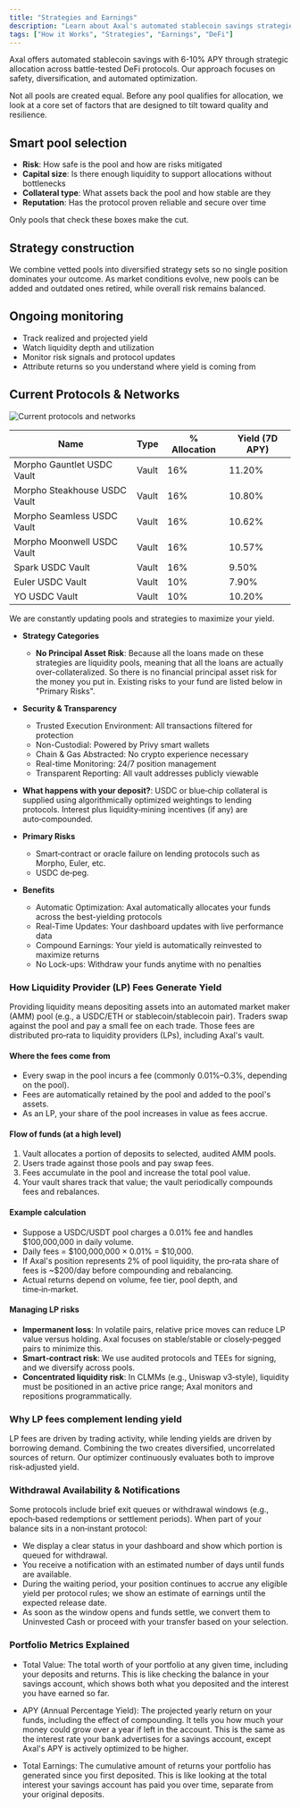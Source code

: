 ```yaml
---
title: "Strategies and Earnings"
description: "Learn about Axal's automated stablecoin savings strategies and how earnings are generated"
tags: ["How it Works", "Strategies", "Earnings", "DeFi"]
---
```


Axal offers automated stablecoin savings with 6-10% APY through strategic allocation across battle-tested DeFi protocols. Our approach focuses on safety, diversification, and automated optimization.

Not all pools are created equal. Before any pool qualifies for allocation, we look at a core set of factors that are designed to tilt toward quality and resilience.

## Smart pool selection

- **Risk**: How safe is the pool and how are risks mitigated
- **Capital size**: Is there enough liquidity to support allocations without bottlenecks
- **Collateral type**: What assets back the pool and how stable are they
- **Reputation**: Has the protocol proven reliable and secure over time

Only pools that check these boxes make the cut.

## Strategy construction

We combine vetted pools into diversified strategy sets so no single position dominates your outcome. As market conditions evolve, new pools can be added and outdated ones retired, while overall risk remains balanced.

## Ongoing monitoring

- Track realized and projected yield
- Watch liquidity depth and utilization
- Monitor risk signals and protocol updates
- Attribute returns so you understand where yield is coming from

## Current Protocols & Networks

![Current protocols and networks](/Quick_Start%20(image)/Screen%20Shot%202025-09-09%20at%201.39.32%20AM.png)

| Name | Type | % Allocation | Yield (7D APY) |
|------|------|--------------|----------------|
| Morpho Gauntlet USDC Vault | Vault | 16% | 11.20% |
| Morpho Steakhouse USDC Vault | Vault | 16% | 10.80% |
| Morpho Seamless USDC Vault | Vault | 16% | 10.62% |
| Morpho Moonwell USDC Vault | Vault | 16% | 10.57% |
| Spark USDC Vault | Vault | 16% | 9.50% |
| Euler USDC Vault | Vault | 10% | 7.90% |
| YO USDC Vault | Vault | 10% | 10.20% |

We are constantly updating pools and strategies to maximize your yield.

- **Strategy Categories**
  - **No Principal Asset Risk**: Because all the loans made on these strategies are liquidity pools, meaning that all the loans are actually over-collateralized. So there is no financial principal asset risk for the money you put in. Existing risks to your fund are listed below in "Primary Risks".

- **Security & Transparency**
  - Trusted Execution Environment: All transactions filtered for protection
  - Non-Custodial: Powered by Privy smart wallets
  - Chain & Gas Abstracted: No crypto experience necessary
  - Real-time Monitoring: 24/7 position management
  - Transparent Reporting: All vault addresses publicly viewable

- **What happens with your deposit?**: USDC or blue‑chip collateral is supplied using algorithmically optimized weightings to lending protocols. Interest plus liquidity‑mining incentives (if any) are auto‑compounded.

- **Primary Risks**
  - Smart‑contract or oracle failure on lending protocols such as Morpho, Euler, etc.
  - USDC de‑peg.

- **Benefits**
  - Automatic Optimization: Axal automatically allocates your funds across the best-yielding protocols
  - Real-Time Updates: Your dashboard updates with live performance data
  - Compound Earnings: Your yield is automatically reinvested to maximize returns
  - No Lock-ups: Withdraw your funds anytime with no penalties

### How Liquidity Provider (LP) Fees Generate Yield

Providing liquidity means depositing assets into an automated market maker (AMM) pool (e.g., a USDC/ETH or stablecoin/stablecoin pair). Traders swap against the pool and pay a small fee on each trade. Those fees are distributed pro‑rata to liquidity providers (LPs), including Axal's vault.

#### Where the fees come from

- Every swap in the pool incurs a fee (commonly 0.01%–0.3%, depending on the pool).
- Fees are automatically retained by the pool and added to the pool's assets.
- As an LP, your share of the pool increases in value as fees accrue.

#### Flow of funds (at a high level)

1. Vault allocates a portion of deposits to selected, audited AMM pools.
2. Users trade against those pools and pay swap fees.
3. Fees accumulate in the pool and increase the total pool value.
4. Your vault shares track that value; the vault periodically compounds fees and rebalances.

#### Example calculation

- Suppose a USDC/USDT pool charges a 0.01% fee and handles $100,000,000 in daily volume.
- Daily fees = $100,000,000 × 0.01% = $10,000.
- If Axal's position represents 2% of pool liquidity, the pro‑rata share of fees is ~$200/day before compounding and rebalancing.
- Actual returns depend on volume, fee tier, pool depth, and time‑in‑market.

#### Managing LP risks

- **Impermanent loss**: In volatile pairs, relative price moves can reduce LP value versus holding. Axal focuses on stable/stable or closely‑pegged pairs to minimize this.
- **Smart‑contract risk**: We use audited protocols and TEEs for signing, and we diversify across pools.
- **Concentrated liquidity risk**: In CLMMs (e.g., Uniswap v3‑style), liquidity must be positioned in an active price range; Axal monitors and repositions programmatically.

### Why LP fees complement lending yield

LP fees are driven by trading activity, while lending yields are driven by borrowing demand. Combining the two creates diversified, uncorrelated sources of return. Our optimizer continuously evaluates both to improve risk‑adjusted yield.

### Withdrawal Availability & Notifications

Some protocols include brief exit queues or withdrawal windows (e.g., epoch‑based redemptions or settlement periods). When part of your balance sits in a non‑instant protocol:

- We display a clear status in your dashboard and show which portion is queued for withdrawal.
- You receive a notification with an estimated number of days until funds are available.
- During the waiting period, your position continues to accrue any eligible yield per protocol rules; we show an estimate of earnings until the expected release date.
- As soon as the window opens and funds settle, we convert them to Uninvested Cash or proceed with your transfer based on your selection.

### Portfolio Metrics Explained

- Total Value: The total worth of your portfolio at any given time, including your deposits and returns. This is like checking the balance in your savings account, which shows both what you deposited and the interest you have earned so far.

- APY (Annual Percentage Yield): The projected yearly return on your funds, including the effect of compounding. It tells you how much your money could grow over a year if left in the account. This is the same as the interest rate your bank advertises for a savings account, except Axal's APY is actively optimized to be higher.

- Total Earnings: The cumulative amount of returns your portfolio has generated since you first deposited. This is like looking at the total interest your savings account has paid you over time, separate from your original deposits.
